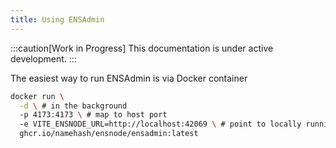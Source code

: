 ```yaml
---
title: Using ENSAdmin
---
```


:::caution[Work in Progress]
This documentation is under active development.
:::

The easiest way to run ENSAdmin is via Docker container

```bash
docker run \
  -d \ # in the background
  -p 4173:4173 \ # map to host port
  -e VITE_ENSNODE_URL=http://localhost:42069 \ # point to locally running ENSNode
  ghcr.io/namehash/ensnode/ensadmin:latest
```
